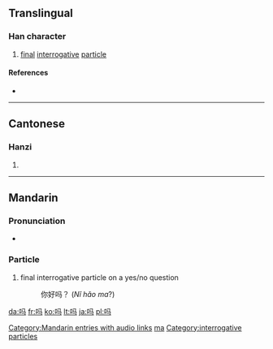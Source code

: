 {{also|嗎}}
{{also|ma}}
==Translingual==
{{stroke order|stroke=6}}

===Han character===
{{Han char|rn=30|rad=口|as=03|sn=6|four=|canj=口弓女一 (RNVM)}}

# [[final]] [[interrogative]] [[particle]]

====References====
* {{Han ref|kx=0177.021|hdz=10584.110|uh=5417|ud=21527}}

----

==Cantonese==

===Hanzi===
{{yue-hanzi|jyut=|y=[[ma3]]}}

# {{defn|Cantonese|sort=口03}}

----

==Mandarin==
{{zh-forms|{{zh-lookup|吗}}|[[嗎]]}}

===Pronunciation===
* {{audio|zh-ma.ogg|audio}}

===Particle===
{{cmn-particle|s|pin=ma|pint=ma|tra=嗎|sim=吗|rs=口03}}

# final interrogative particle on a yes/no question
#: 你好吗？ (''Nǐ hǎo ma''?)

[[Category:Mandarin entries with audio links]]
[[Category:zh-cn:Beginning Mandarin|ma]]
[[Category:interrogative particles]]

[[da:吗]]
[[fr:吗]]
[[ko:吗]]
[[lt:吗]]
[[ja:吗]]
[[pl:吗]]